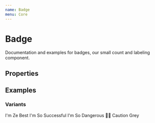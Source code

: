```yaml
---
name: Badge
menu: Core
---
```



# Badge

Documentation and examples for badges, our small count and labeling component.

## Properties

<PropsTable of={Badge} />

## Examples

### Variants

<Playground>
  <Badge>I'm Ze Best</Badge>
  <Badge variant="success" ml={2}>I'm So Successful</Badge>
  <Badge variant="danger" ml={2}>I'm So Dangerous</Badge>
  <Badge variant="warning" ml={2}>💁‍♀️ Caution</Badge>
  <Badge variant="grey" ml={2}>Grey</Badge>
</Playground>
